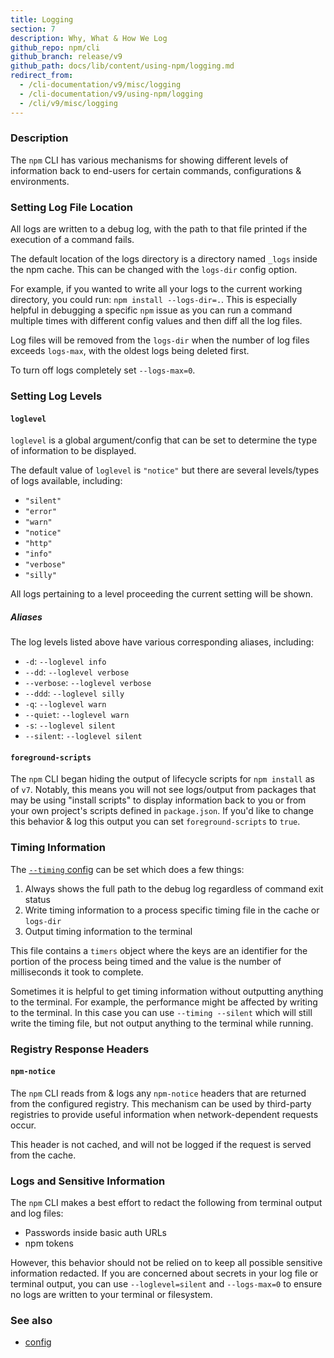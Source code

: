 ```yaml
---
title: Logging
section: 7
description: Why, What & How We Log
github_repo: npm/cli
github_branch: release/v9
github_path: docs/lib/content/using-npm/logging.md
redirect_from:
  - /cli-documentation/v9/misc/logging
  - /cli-documentation/v9/using-npm/logging
  - /cli/v9/misc/logging
---
```


### Description

The `npm` CLI has various mechanisms for showing different levels of information back to end-users for certain commands, configurations & environments.

### Setting Log File Location

All logs are written to a debug log, with the path to that file printed if the execution of a command fails.

The default location of the logs directory is a directory named `_logs` inside the npm cache. This can be changed with the `logs-dir` config option.

For example, if you wanted to write all your logs to the current working directory, you could run: `npm install --logs-dir=.`. This is especially helpful in debugging a specific `npm` issue as you can run a command multiple times with different config values and then diff all the log files.

Log files will be removed from the `logs-dir` when the number of log files exceeds `logs-max`, with the oldest logs being deleted first.

To turn off logs completely set `--logs-max=0`.

### Setting Log Levels

#### `loglevel`

`loglevel` is a global argument/config that can be set to determine the type of information to be displayed.

The default value of `loglevel` is `"notice"` but there are several levels/types of logs available, including:

- `"silent"`
- `"error"`
- `"warn"`
- `"notice"`
- `"http"`
- `"info"`
- `"verbose"`
- `"silly"`

All logs pertaining to a level proceeding the current setting will be shown.

##### Aliases

The log levels listed above have various corresponding aliases, including:

- `-d`: `--loglevel info`
- `--dd`: `--loglevel verbose`
- `--verbose`: `--loglevel verbose`
- `--ddd`: `--loglevel silly`
- `-q`: `--loglevel warn`
- `--quiet`: `--loglevel warn`
- `-s`: `--loglevel silent`
- `--silent`: `--loglevel silent`

#### `foreground-scripts`

The `npm` CLI began hiding the output of lifecycle scripts for `npm install` as of `v7`. Notably, this means you will not see logs/output from packages that may be using "install scripts" to display information back to you or from your own project's scripts defined in `package.json`. If you'd like to change this behavior & log this output you can set `foreground-scripts` to `true`.

### Timing Information

The [`--timing` config](/cli/v9/using-npm/config#timing) can be set which does a few things:

1. Always shows the full path to the debug log regardless of command exit status
1. Write timing information to a process specific timing file in the cache or `logs-dir`
1. Output timing information to the terminal

This file contains a `timers` object where the keys are an identifier for the portion of the process being timed and the value is the number of milliseconds it took to complete.

Sometimes it is helpful to get timing information without outputting anything to the terminal. For example, the performance might be affected by writing to the terminal. In this case you can use `--timing --silent` which will still write the timing file, but not output anything to the terminal while running.

### Registry Response Headers

#### `npm-notice`

The `npm` CLI reads from & logs any `npm-notice` headers that are returned from the configured registry. This mechanism can be used by third-party registries to provide useful information when network-dependent requests occur.

This header is not cached, and will not be logged if the request is served from the cache.

### Logs and Sensitive Information

The `npm` CLI makes a best effort to redact the following from terminal output and log files:

- Passwords inside basic auth URLs
- npm tokens

However, this behavior should not be relied on to keep all possible sensitive information redacted. If you are concerned about secrets in your log file or terminal output, you can use `--loglevel=silent` and `--logs-max=0` to ensure no logs are written to your terminal or filesystem.

### See also

- [config](/cli/v9/using-npm/config)
